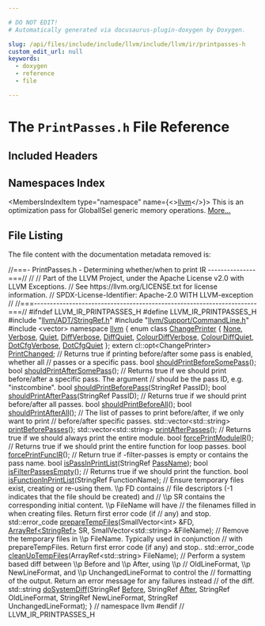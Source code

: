 ```yaml
---

# DO NOT EDIT!
# Automatically generated via docusaurus-plugin-doxygen by Doxygen.

slug: /api/files/include/include/llvm/include/llvm/ir/printpasses-h
custom_edit_url: null
keywords:
  - doxygen
  - reference
  - file

---
```





# The `PrintPasses.h` File Reference

<DoxygenPage pluginConfig={pluginConfig}>



## Included Headers

<IncludesList>
<IncludesListItem
  filePath="llvm/ADT/StringRef.h"
  permalink="/docs/api/files/include/include/llvm/include/llvm/adt/stringref-h"
  isLocal="true" />
<IncludesListItem
  filePath="llvm/Support/CommandLine.h"
  permalink="/docs/api/files/include/include/llvm/include/llvm/support/commandline-h"
  isLocal="true" />
<IncludesListItem
  filePath="vector"
  permalink=""
  isLocal="false" />
</IncludesList>

## Namespaces Index

<MembersIndex>

<MembersIndexItem
  type="namespace"
  name={<><a href="/docs/api/namespaces/llvm">llvm</a></>}>
This is an optimization pass for GlobalISel generic memory operations. <a href="/docs/api/namespaces/llvm/#details">More...</a>
</MembersIndexItem>

</MembersIndex>


## File Listing

The file content with the documentation metadata removed is:

<ProgramListing>

<Link id="l00001" /><CodeLine lineNumber="1"><span class="doxyHighlightComment">//===- PrintPasses.h - Determining whether/when to print IR ---------------===//</span></CodeLine>
<Link id="l00002" /><CodeLine lineNumber="2"><span class="doxyHighlightComment">//</span></CodeLine>
<Link id="l00003" /><CodeLine lineNumber="3"><span class="doxyHighlightComment">// Part of the LLVM Project, under the Apache License v2.0 with LLVM Exceptions.</span></CodeLine>
<Link id="l00004" /><CodeLine lineNumber="4"><span class="doxyHighlightComment">// See https://llvm.org/LICENSE.txt for license information.</span></CodeLine>
<Link id="l00005" /><CodeLine lineNumber="5"><span class="doxyHighlightComment">// SPDX-License-Identifier: Apache-2.0 WITH LLVM-exception</span></CodeLine>
<Link id="l00006" /><CodeLine lineNumber="6"><span class="doxyHighlightComment">//</span></CodeLine>
<Link id="l00007" /><CodeLine lineNumber="7"><span class="doxyHighlightComment">//===----------------------------------------------------------------------===//</span></CodeLine>
<Link id="l00008" /><CodeLine lineNumber="8"></CodeLine>
<Link id="l00009" /><CodeLine lineNumber="9"><span class="doxyHighlightPreprocessor">#ifndef LLVM&#95;IR&#95;PRINTPASSES&#95;H</span></CodeLine>
<Link id="l00010" /><CodeLine lineNumber="10"><span class="doxyHighlightPreprocessor">#define LLVM&#95;IR&#95;PRINTPASSES&#95;H</span></CodeLine>
<Link id="l00011" /><CodeLine lineNumber="11"></CodeLine>
<Link id="l00012" /><CodeLine lineNumber="12"><span class="doxyHighlightPreprocessor">#include &quot;<a href="/docs/api/files/include/include/llvm/include/llvm/adt/stringref-h">llvm/ADT/StringRef.h</a>&quot;</span></CodeLine>
<Link id="l00013" /><CodeLine lineNumber="13"><span class="doxyHighlightPreprocessor">#include &quot;<a href="/docs/api/files/include/include/llvm/include/llvm/support/commandline-h">llvm/Support/CommandLine.h</a>&quot;</span></CodeLine>
<Link id="l00014" /><CodeLine lineNumber="14"><span class="doxyHighlightPreprocessor">#include &lt;vector&gt;</span></CodeLine>
<Link id="l00015" /><CodeLine lineNumber="15"></CodeLine>
<Link id="l00016" /><CodeLine lineNumber="16"><span class="doxyHighlightKeyword">namespace </span><span class="doxyHighlight"><a href="/docs/api/namespaces/llvm">llvm</a> &#123;</span></CodeLine>
<Link id="l00017" /><CodeLine lineNumber="17"></CodeLine>
<Link id="l00018" /><CodeLine lineNumber="18" lineLink="/docs/api/namespaces/llvm/#a0d9d5328bc7a7ba4906fb7a366cc9a32"><span class="doxyHighlightKeyword">enum class</span><span class="doxyHighlight"> <a href="/docs/api/namespaces/llvm/#a0d9d5328bc7a7ba4906fb7a366cc9a32">ChangePrinter</a> &#123;</span></CodeLine>
<Link id="l00019" /><CodeLine lineNumber="19" lineLink="/docs/api/namespaces/llvm/#a0d9d5328bc7a7ba4906fb7a366cc9a32a6adf97f83acf6453d4a6a4b1070f3754"><span class="doxyHighlight">  <a href="/docs/api/namespaces/llvm/#a7a24c2247bd546fc56e2de6cfd04a3d7a116ebf2078ffd98178ffbdd2f544ebb7">None</a>,</span></CodeLine>
<Link id="l00020" /><CodeLine lineNumber="20" lineLink="/docs/api/namespaces/llvm/#a0d9d5328bc7a7ba4906fb7a366cc9a32ad4a9fa383ab700c5bdd6f31cf7df0faf"><span class="doxyHighlight">  <a href="/docs/api/namespaces/llvm/#adacba4cb06d1dd9232ee3d2d49a44d8fad4a9fa383ab700c5bdd6f31cf7df0faf">Verbose</a>,</span></CodeLine>
<Link id="l00021" /><CodeLine lineNumber="21" lineLink="/docs/api/namespaces/llvm/#a0d9d5328bc7a7ba4906fb7a366cc9a32a098753f8980036f4b936e3d4b6997111"><span class="doxyHighlight">  <a href="/docs/api/namespaces/llvm/#a0d9d5328bc7a7ba4906fb7a366cc9a32a098753f8980036f4b936e3d4b6997111">Quiet</a>,</span></CodeLine>
<Link id="l00022" /><CodeLine lineNumber="22" lineLink="/docs/api/namespaces/llvm/#a0d9d5328bc7a7ba4906fb7a366cc9a32a22a15b3198e27dd44ee901fd08c2f9e8"><span class="doxyHighlight">  <a href="/docs/api/namespaces/llvm/#a0d9d5328bc7a7ba4906fb7a366cc9a32a22a15b3198e27dd44ee901fd08c2f9e8">DiffVerbose</a>,</span></CodeLine>
<Link id="l00023" /><CodeLine lineNumber="23" lineLink="/docs/api/namespaces/llvm/#a0d9d5328bc7a7ba4906fb7a366cc9a32a2a9c8e6e6b6d872b8aa8b2962eb690db"><span class="doxyHighlight">  <a href="/docs/api/namespaces/llvm/#a0d9d5328bc7a7ba4906fb7a366cc9a32a2a9c8e6e6b6d872b8aa8b2962eb690db">DiffQuiet</a>,</span></CodeLine>
<Link id="l00024" /><CodeLine lineNumber="24" lineLink="/docs/api/namespaces/llvm/#a0d9d5328bc7a7ba4906fb7a366cc9a32abca7d38944ff84ec56d07412609bdad6"><span class="doxyHighlight">  <a href="/docs/api/namespaces/llvm/#a0d9d5328bc7a7ba4906fb7a366cc9a32abca7d38944ff84ec56d07412609bdad6">ColourDiffVerbose</a>,</span></CodeLine>
<Link id="l00025" /><CodeLine lineNumber="25" lineLink="/docs/api/namespaces/llvm/#a0d9d5328bc7a7ba4906fb7a366cc9a32ae804ca2f4db61c2499086aa945789dd0"><span class="doxyHighlight">  <a href="/docs/api/namespaces/llvm/#a0d9d5328bc7a7ba4906fb7a366cc9a32ae804ca2f4db61c2499086aa945789dd0">ColourDiffQuiet</a>,</span></CodeLine>
<Link id="l00026" /><CodeLine lineNumber="26" lineLink="/docs/api/namespaces/llvm/#a0d9d5328bc7a7ba4906fb7a366cc9a32a6bace5799365851d0c9848757b5d2e62"><span class="doxyHighlight">  <a href="/docs/api/namespaces/llvm/#a0d9d5328bc7a7ba4906fb7a366cc9a32a6bace5799365851d0c9848757b5d2e62">DotCfgVerbose</a>,</span></CodeLine>
<Link id="l00027" /><CodeLine lineNumber="27" lineLink="/docs/api/namespaces/llvm/#a0d9d5328bc7a7ba4906fb7a366cc9a32a547b6191e6830ea05f44c5792e6a6879"><span class="doxyHighlight">  <a href="/docs/api/namespaces/llvm/#a0d9d5328bc7a7ba4906fb7a366cc9a32a547b6191e6830ea05f44c5792e6a6879">DotCfgQuiet</a></span></CodeLine>
<Link id="l00028" /><CodeLine lineNumber="28"><span class="doxyHighlight">&#125;;</span></CodeLine>
<Link id="l00029" /><CodeLine lineNumber="29"></CodeLine>
<Link id="l00030" /><CodeLine lineNumber="30"><span class="doxyHighlightKeyword">extern</span><span class="doxyHighlight"> cl::opt&lt;ChangePrinter&gt; <a href="/docs/api/namespaces/llvm/#a5074e520089f2472cad6437fe736eef2">PrintChanged</a>;</span></CodeLine>
<Link id="l00031" /><CodeLine lineNumber="31"></CodeLine>
<Link id="l00032" /><CodeLine lineNumber="32"><span class="doxyHighlightComment">// Returns true if printing before/after some pass is enabled, whether all</span></CodeLine>
<Link id="l00033" /><CodeLine lineNumber="33"><span class="doxyHighlightComment">// passes or a specific pass.</span></CodeLine>
<Link id="l00034" /><CodeLine lineNumber="34"><span class="doxyHighlightKeywordType">bool</span><span class="doxyHighlight"> <a href="/docs/api/namespaces/llvm/#a62d926ab6d3edd52777b18019184c09c">shouldPrintBeforeSomePass</a>();</span></CodeLine>
<Link id="l00035" /><CodeLine lineNumber="35"><span class="doxyHighlightKeywordType">bool</span><span class="doxyHighlight"> <a href="/docs/api/namespaces/llvm/#a68dbdc030a00d3b34829df7542a7c729">shouldPrintAfterSomePass</a>();</span></CodeLine>
<Link id="l00036" /><CodeLine lineNumber="36"></CodeLine>
<Link id="l00037" /><CodeLine lineNumber="37"><span class="doxyHighlightComment">// Returns true if we should print before/after a specific pass. The argument</span></CodeLine>
<Link id="l00038" /><CodeLine lineNumber="38"><span class="doxyHighlightComment">// should be the pass ID, e.g. &quot;instcombine&quot;.</span></CodeLine>
<Link id="l00039" /><CodeLine lineNumber="39"><span class="doxyHighlightKeywordType">bool</span><span class="doxyHighlight"> <a href="/docs/api/namespaces/llvm/#ad5c2fb6b85448597174b4289f8678110">shouldPrintBeforePass</a>(StringRef PassID);</span></CodeLine>
<Link id="l00040" /><CodeLine lineNumber="40"><span class="doxyHighlightKeywordType">bool</span><span class="doxyHighlight"> <a href="/docs/api/namespaces/llvm/#ad9249f0a4443bb33fb0789525d29cf01">shouldPrintAfterPass</a>(StringRef PassID);</span></CodeLine>
<Link id="l00041" /><CodeLine lineNumber="41"></CodeLine>
<Link id="l00042" /><CodeLine lineNumber="42"><span class="doxyHighlightComment">// Returns true if we should print before/after all passes.</span></CodeLine>
<Link id="l00043" /><CodeLine lineNumber="43"><span class="doxyHighlightKeywordType">bool</span><span class="doxyHighlight"> <a href="/docs/api/namespaces/llvm/#a3b7089a3389d6a6e8dc35304538bf33d">shouldPrintBeforeAll</a>();</span></CodeLine>
<Link id="l00044" /><CodeLine lineNumber="44"><span class="doxyHighlightKeywordType">bool</span><span class="doxyHighlight"> <a href="/docs/api/namespaces/llvm/#a4ec431b3fd03106c43c081d83b16b581">shouldPrintAfterAll</a>();</span></CodeLine>
<Link id="l00045" /><CodeLine lineNumber="45"></CodeLine>
<Link id="l00046" /><CodeLine lineNumber="46"><span class="doxyHighlightComment">// The list of passes to print before/after, if we only want to print</span></CodeLine>
<Link id="l00047" /><CodeLine lineNumber="47"><span class="doxyHighlightComment">// before/after specific passes.</span></CodeLine>
<Link id="l00048" /><CodeLine lineNumber="48"><span class="doxyHighlight">std::vector&lt;std::string&gt; <a href="/docs/api/namespaces/llvm/#a6209f466bcee5c56b70c8eb990ce26c9">printBeforePasses</a>();</span></CodeLine>
<Link id="l00049" /><CodeLine lineNumber="49"><span class="doxyHighlight">std::vector&lt;std::string&gt; <a href="/docs/api/namespaces/llvm/#a22184222f029503b923d35db0140d2e1">printAfterPasses</a>();</span></CodeLine>
<Link id="l00050" /><CodeLine lineNumber="50"></CodeLine>
<Link id="l00051" /><CodeLine lineNumber="51"><span class="doxyHighlightComment">// Returns true if we should always print the entire module.</span></CodeLine>
<Link id="l00052" /><CodeLine lineNumber="52"><span class="doxyHighlightKeywordType">bool</span><span class="doxyHighlight"> <a href="/docs/api/namespaces/llvm/#a14de763ca0235935ff458accc41d94d7">forcePrintModuleIR</a>();</span></CodeLine>
<Link id="l00053" /><CodeLine lineNumber="53"></CodeLine>
<Link id="l00054" /><CodeLine lineNumber="54"><span class="doxyHighlightComment">// Returns true if we should print the entire function for loop passes.</span></CodeLine>
<Link id="l00055" /><CodeLine lineNumber="55"><span class="doxyHighlightKeywordType">bool</span><span class="doxyHighlight"> <a href="/docs/api/namespaces/llvm/#afaa66ab3cd0ce3488b412cff59d0646c">forcePrintFuncIR</a>();</span></CodeLine>
<Link id="l00056" /><CodeLine lineNumber="56"></CodeLine>
<Link id="l00057" /><CodeLine lineNumber="57"><span class="doxyHighlightComment">// Return true if -filter-passes is empty or contains the pass name.</span></CodeLine>
<Link id="l00058" /><CodeLine lineNumber="58"><span class="doxyHighlightKeywordType">bool</span><span class="doxyHighlight"> <a href="/docs/api/namespaces/llvm/#a8059a29de9752b72c252ece47fdb42b0">isPassInPrintList</a>(StringRef <a href="/docs/api/files/lib/lib/target/lib/target/x86/x86loweramxintrinsics-cpp/#adb9257105a403ef9d0773b87693f7779">PassName</a>);</span></CodeLine>
<Link id="l00059" /><CodeLine lineNumber="59"><span class="doxyHighlightKeywordType">bool</span><span class="doxyHighlight"> <a href="/docs/api/namespaces/llvm/#add75269484ef1ec2ace63681ea027ba4">isFilterPassesEmpty</a>();</span></CodeLine>
<Link id="l00060" /><CodeLine lineNumber="60"></CodeLine>
<Link id="l00061" /><CodeLine lineNumber="61"><span class="doxyHighlightComment">// Returns true if we should print the function.</span></CodeLine>
<Link id="l00062" /><CodeLine lineNumber="62"><span class="doxyHighlightKeywordType">bool</span><span class="doxyHighlight"> <a href="/docs/api/namespaces/llvm/#a7d104c3a6510178d34b2d3f0ae67b4d5">isFunctionInPrintList</a>(StringRef FunctionName);</span></CodeLine>
<Link id="l00063" /><CodeLine lineNumber="63"></CodeLine>
<Link id="l00064" /><CodeLine lineNumber="64"><span class="doxyHighlightComment">// Ensure temporary files exist, creating or re-using them.  \\p FD contains</span></CodeLine>
<Link id="l00065" /><CodeLine lineNumber="65"><span class="doxyHighlightComment">// file descriptors (-1 indicates that the file should be created) and</span></CodeLine>
<Link id="l00066" /><CodeLine lineNumber="66"><span class="doxyHighlightComment">// \\p SR contains the corresponding initial content.  \\p FileName will have</span></CodeLine>
<Link id="l00067" /><CodeLine lineNumber="67"><span class="doxyHighlightComment">// the filenames filled in when creating files.  Return first error code (if</span></CodeLine>
<Link id="l00068" /><CodeLine lineNumber="68"><span class="doxyHighlightComment">// any) and stop.</span></CodeLine>
<Link id="l00069" /><CodeLine lineNumber="69"><span class="doxyHighlight">std::error&#95;code <a href="/docs/api/namespaces/llvm/#a0fa39647aed67bc62e126a8d8812900f">prepareTempFiles</a>(SmallVector&lt;int&gt; &amp;FD, <a href="/docs/api/namespaces/llvm/#ab9c6b351507d3c0730f4290919d43a12">ArrayRef&lt;StringRef&gt;</a> SR,</span></CodeLine>
<Link id="l00070" /><CodeLine lineNumber="70"><span class="doxyHighlight">                                 SmallVector&lt;std::string&gt; &amp;FileName);</span></CodeLine>
<Link id="l00071" /><CodeLine lineNumber="71"></CodeLine>
<Link id="l00072" /><CodeLine lineNumber="72"><span class="doxyHighlightComment">// Remove the temporary files in \\p FileName.  Typically used in conjunction</span></CodeLine>
<Link id="l00073" /><CodeLine lineNumber="73"><span class="doxyHighlightComment">// with prepareTempFiles.  Return first error code (if any) and stop..</span></CodeLine>
<Link id="l00074" /><CodeLine lineNumber="74"><span class="doxyHighlight">std::error&#95;code <a href="/docs/api/namespaces/llvm/#a9826d594303bc76fe0df7ab9face2d1a">cleanUpTempFiles</a>(ArrayRef&lt;std::string&gt; FileName);</span></CodeLine>
<Link id="l00075" /><CodeLine lineNumber="75"></CodeLine>
<Link id="l00076" /><CodeLine lineNumber="76"><span class="doxyHighlightComment">// Perform a system based diff between \\p Before and \\p After, using \\p</span></CodeLine>
<Link id="l00077" /><CodeLine lineNumber="77"><span class="doxyHighlightComment">// OldLineFormat, \\p NewLineFormat, and \\p UnchangedLineFormat to control the</span></CodeLine>
<Link id="l00078" /><CodeLine lineNumber="78"><span class="doxyHighlightComment">// formatting of the output. Return an error message for any failures instead</span></CodeLine>
<Link id="l00079" /><CodeLine lineNumber="79"><span class="doxyHighlightComment">// of the diff.</span></CodeLine>
<Link id="l00080" /><CodeLine lineNumber="80"><span class="doxyHighlight">std::string <a href="/docs/api/namespaces/llvm/#ab3a01ed22efa91390e377a44b45087d8">doSystemDiff</a>(StringRef <a href="/docs/api/files/lib/lib/passes/standardinstrumentations-cpp/#a6f1bbcae7288f05872dcfe811d0388baa9060587edeb01a63e3d3edc959678d1e">Before</a>, StringRef <a href="/docs/api/files/lib/lib/passes/standardinstrumentations-cpp/#a6f1bbcae7288f05872dcfe811d0388baa7bfcadb5535fe8aad5032762b7bfe159">After</a>,</span></CodeLine>
<Link id="l00081" /><CodeLine lineNumber="81"><span class="doxyHighlight">                         StringRef OldLineFormat, StringRef NewLineFormat,</span></CodeLine>
<Link id="l00082" /><CodeLine lineNumber="82"><span class="doxyHighlight">                         StringRef UnchangedLineFormat);</span></CodeLine>
<Link id="l00083" /><CodeLine lineNumber="83"></CodeLine>
<Link id="l00084" /><CodeLine lineNumber="84"><span class="doxyHighlight">&#125; </span><span class="doxyHighlightComment">// namespace llvm</span></CodeLine>
<Link id="l00085" /><CodeLine lineNumber="85"></CodeLine>
<Link id="l00086" /><CodeLine lineNumber="86"><span class="doxyHighlightPreprocessor">#endif </span><span class="doxyHighlightComment">// LLVM&#95;IR&#95;PRINTPASSES&#95;H</span></CodeLine>

</ProgramListing>


</DoxygenPage>
